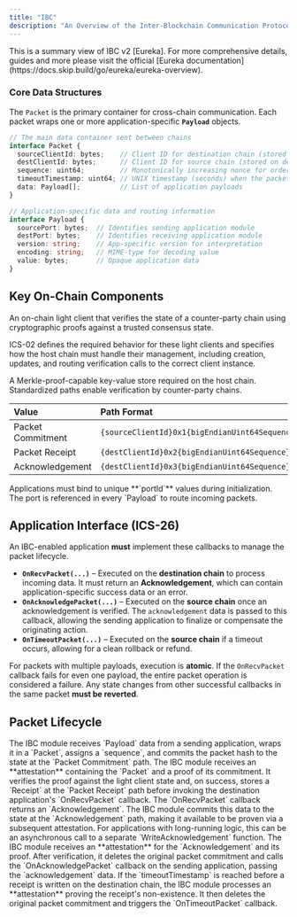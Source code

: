 ```yaml
---
title: "IBC"
description: "An Overview of the Inter-Blockchain Communication Protocol"
---
```


<Info>
This is a summary view of IBC v2 [Eureka]. For more comprehensive details, guides and more please visit the official [Eureka documentation](https://docs.skip.build/go/eureka/eureka-overview).
</Info>

### Core Data Structures

The `Packet` is the primary container for cross-chain communication. Each packet wraps one or more application-specific **`Payload`** objects.

<CodeGroup>

```typescript packet.ts
// The main data container sent between chains
interface Packet {
  sourceClientId: bytes;    // Client ID for destination chain (stored on source)
  destClientId: bytes;      // Client ID for source chain (stored on destination)
  sequence: uint64;         // Monotonically increasing nonce for ordering
  timeoutTimestamp: uint64; // UNIX timestamp (seconds) when the packet expires
  data: Payload[];          // List of application payloads
}

// Application-specific data and routing information
interface Payload {
  sourcePort: bytes;  // Identifies sending application module
  destPort: bytes;    // Identifies receiving application module
  version: string;    // App-specific version for interpretation
  encoding: string;   // MIME-type for decoding value
  value: bytes;       // Opaque application data
}
```

</CodeGroup>

## Key On-Chain Components

<Accordion title="Client (ICS-02) – Light Client">
An on-chain light client that verifies the state of a counter-party chain using cryptographic proofs against a trusted consensus state.

ICS-02 defines the required behavior for these light clients and specifies how the host chain must handle their management, including creation, updates, and routing verification calls to the correct client instance.
</Accordion>

<Accordion title="Provable Store (ICS-24)">
A Merkle-proof-capable key-value store required on the host chain. Standardized paths enable verification by counter-party chains.

| Value             | Path Format                                  |
| :---------------- | :------------------------------------------- |
| Packet Commitment | `{sourceClientId}0x1{bigEndianUint64Sequence}` |
| Packet Receipt    | `{destClientId}0x2{bigEndianUint64Sequence}`   |
| Acknowledgement   | `{destClientId}0x3{bigEndianUint64Sequence}`   |

</Accordion>

<Accordion title="Port Allocation (ICS-05)">
Applications must bind to unique **`portId`** values during initialization. The port is referenced in every `Payload` to route incoming packets.
</Accordion>

## Application Interface (ICS-26)

An IBC-enabled application **must** implement these callbacks to manage the packet lifecycle.

  * **`OnRecvPacket(...)`** – Executed on the **destination chain** to process incoming data. It must return an **Acknowledgement**, which can contain application-specific success data or an error.
  * **`OnAcknowledgePacket(...)`** – Executed on the **source chain** once an acknowledgement is verified. The `acknowledgement` data is passed to this callback, allowing the sending application to finalize or compensate the originating action.
  * **`OnTimeoutPacket(...)`** – Executed on the **source chain** if a timeout occurs, allowing for a clean rollback or refund.

<Warning>For packets with multiple payloads, execution is **atomic**. If the `OnRecvPacket` callback fails for even one payload, the entire packet operation is considered a failure. Any state changes from other successful callbacks in the same packet **must be reverted**.</Warning>

## Packet Lifecycle

<Accordion title="1. SendPacket (Source Chain)">
The IBC module receives `Payload` data from a sending application, wraps it in a `Packet`, assigns a `sequence`, and commits the packet hash to the state at the `Packet Commitment` path.
</Accordion>

<Accordion title="2. RecvPacket (Destination Chain)">
The IBC module receives an **attestation** containing the `Packet` and a proof of its commitment. It verifies the proof against the light client state and, on success, stores a `Receipt` at the `Packet Receipt` path before invoking the destination application's `OnRecvPacket` callback.
</Accordion>

<Accordion title="3. WriteAcknowledgement (Destination Chain)">
The `OnRecvPacket` callback returns an `Acknowledgement`. The IBC module commits this data to the state at the `Acknowledgement` path, making it available to be proven via a subsequent attestation. For applications with long-running logic, this can be an asynchronous call to a separate `WriteAcknowledgement` function.
</Accordion>

<Accordion title="4. AcknowledgePacket (Source Chain)">
The IBC module receives an **attestation** for the `Acknowledgement` and its proof. After verification, it deletes the original packet commitment and calls the `OnAcknowledgePacket` callback on the sending application, passing the `acknowledgement` data.
</Accordion>

<Accordion title="5. TimeoutPacket (Source Chain)">
If the `timeoutTimestamp` is reached before a receipt is written on the destination chain, the IBC module processes an **attestation** proving the receipt's non-existence. It then deletes the original packet commitment and triggers the `OnTimeoutPacket` callback.
</Accordion>